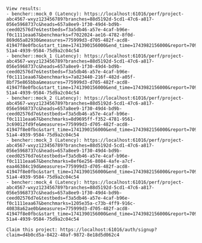 ```
View results:
- bencher::mock_0 (Latency): https://localhost:61016/perf/project-abc4567-wxyz123456789?branches=88d5192d-5cd1-47c6-a817-056e5968737c&heads=657a8ee9-1f30-49d4-bd9b-ceed02576d7e&testbeds=f3a5db46-a57e-4caf-b96e-f0c1111eaa67&benchmarks=f7022024-ae16-4782-8f0d-869d65a82930&measures=775999d3-d705-482f-acd8-41947f8e0fbc&start_time=1741390156000&end_time=1743982156000&report=709d3476-51a4-4939-9584-75d9a2c04c54
- bencher::mock_1 (Latency): https://localhost:61016/perf/project-abc4567-wxyz123456789?branches=88d5192d-5cd1-47c6-a817-056e5968737c&heads=657a8ee9-1f30-49d4-bd9b-ceed02576d7e&testbeds=f3a5db46-a57e-4caf-b96e-f0c1111eaa67&benchmarks=7a823440-216f-482d-a05f-8bf75e865bba&measures=775999d3-d705-482f-acd8-41947f8e0fbc&start_time=1741390156000&end_time=1743982156000&report=709d3476-51a4-4939-9584-75d9a2c04c54
- bencher::mock_2 (Latency): https://localhost:61016/perf/project-abc4567-wxyz123456789?branches=88d5192d-5cd1-47c6-a817-056e5968737c&heads=657a8ee9-1f30-49d4-bd9b-ceed02576d7e&testbeds=f3a5db46-a57e-4caf-b96e-f0c1111eaa67&benchmarks=8d9695ff-f352-4781-9561-3c69012fd9fe&measures=775999d3-d705-482f-acd8-41947f8e0fbc&start_time=1741390156000&end_time=1743982156000&report=709d3476-51a4-4939-9584-75d9a2c04c54
- bencher::mock_3 (Latency): https://localhost:61016/perf/project-abc4567-wxyz123456789?branches=88d5192d-5cd1-47c6-a817-056e5968737c&heads=657a8ee9-1f30-49d4-bd9b-ceed02576d7e&testbeds=f3a5db46-a57e-4caf-b96e-f0c1111eaa67&benchmarks=8ef6e256-8084-4afe-a7cf-eaa46384c19d&measures=775999d3-d705-482f-acd8-41947f8e0fbc&start_time=1741390156000&end_time=1743982156000&report=709d3476-51a4-4939-9584-75d9a2c04c54
- bencher::mock_4 (Latency): https://localhost:61016/perf/project-abc4567-wxyz123456789?branches=88d5192d-5cd1-47c6-a817-056e5968737c&heads=657a8ee9-1f30-49d4-bd9b-ceed02576d7e&testbeds=f3a5db46-a57e-4caf-b96e-f0c1111eaa67&benchmarks=1205e35a-c73b-4ff9-916c-40838a62ae0b&measures=775999d3-d705-482f-acd8-41947f8e0fbc&start_time=1741390156000&end_time=1743982156000&report=709d3476-51a4-4939-9584-75d9a2c04c54

Claim this project: https://localhost:61016/auth/signup?claim=d4b0cd5a-8422-40af-9872-8e18d5d062c4
```
